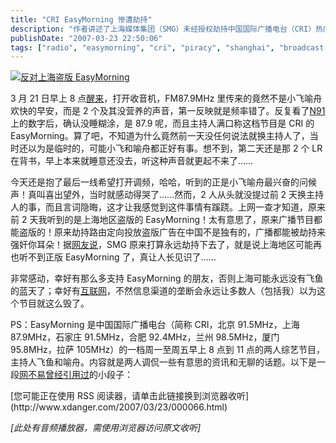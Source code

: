 ```yaml
---
title: "CRI EasyMorning 惨遭劫持"
description: "作者讲述了上海媒体集团（SMG）未经授权劫持中国国际广播电台（CRI）热门节目 EasyMorning 的频率，播放盗版内容的事件，以及粉丝们通过互联网联合抗议最终使原版节目得以恢复的过程，表达了对信息透明和原版节目主持人的支持。"
publishDate: "2007-03-23 22:50:06"
tags: ["radio", "easymorning", "cri", "piracy", "shanghai", "broadcast hijacking", "media", "feiyou", "yuzhou", "fan community"]
---
```


[![反对上海盗版 EasyMorning](http://files.xdanger.com/phlickr/173/431740480_c97bb00678.jpg)](http://www.flickr.com/photos/xdanger/431740480/ "反对上海盗版 EasyMorning")

3 月 21 日早上 8 点[醒来](http://embraceware.com/software/awaken/)，打开收音机，FM87.9MHz 里传来的竟然不是小飞喻舟欢快的早安，而是 2 个及其没营养的声音，第一反映就是频率错了。反复看了[N91](http://www.nokia.com.cn/cn/phones/models/n91/features/features.shtml)上的数字后，确认没睡糊涂，是 87.9 呢，而且主持人满口称这档节目是 CRI 的 EasyMorning。算了吧，不知道为什么竟然前一天没任何说法就换主持人了，当时还以为是临时的，可能小飞和喻舟都正好有事。想不到，第二天还是那 2 个 LR 在背书，早上本来就睡意还没去，听这种声音就更起不来了……

今天还是抱了最后一线希望打开调频，哈哈，听到的正是小飞喻舟最兴奋的问候声！真叫喜出望外，当时就感动得哭了……然而，2 人从头就没提过前 2 天换主持人的事，而且言词隐晦，这才让我感觉到这件事情有蹊跷。上网一查才知道，原来前 2 天我听到的是上海地区盗版的 EasyMorning！太有意思了，原来广播节目都能盗版的！原来劫持路由定向投放盗版广告在中国不是独有的，广播都能被劫持来强奸你耳朵！据[网友说](http://enpf.chinabroadcast.cn/community/forums/post/293572.aspx)，SMG 原来打算永远劫持下去了，就是说上海地区可能再也听不到正版 EasyMorning 了，真让人长见识了……

非常感动，幸好有那么多支持 EasyMorning 的朋友，否则上海可能永远没有飞鱼的蓝天了；幸好有[互联网](http://enpf.chinabroadcast.cn/community/forums/32/ShowForum.aspx)，不然信息渠道的垄断会永远让多数人（包括我）以为这个节目就这么毁了。

PS：EasyMorning 是中国国际广播电台（简称 CRI，北京 91.5MHz，上海 87.9MHz，石家庄 91.5MHz，合肥 92.4MHz，兰州 98.5MHz，厦门 95.8MHz，拉萨 105MHz）的一档周一至周五早上 8 点到 11 点的两人综艺节目，主持人飞鱼和喻舟。内容就是两人调侃一些有意思的资讯和无聊的话题。以下是一段[网不易曾经引用过](http://www.netnoease.com/200702/popcorn.html)的小段子：

<div id="easymorning-sample">
[您可能正在使用 RSS 阅读器，请单击此链接换到浏览器收听](http://www.xdanger.com/2007/03/23/000066.html)

*[此处有音频播放器，需使用浏览器访问原文收听]*
</div>
